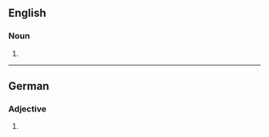 ==English==

===Noun===
{{head|en|noun form}}

# {{plural of|lipophile|lang=en}}

----

==German==

===Adjective===
{{head|de|adjective form}}

# {{inflection of|de|lipophil||str//mix|nom//acc|n|s}}